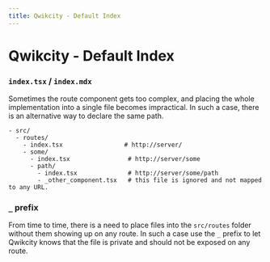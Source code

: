 ```yaml
---
title: Qwikcity - Default Index
---
```


# Qwikcity - Default Index 
### `index.tsx` / `index.mdx`

Sometimes the route component gets too complex, and placing the whole implementation into a single file becomes impractical. In such a case, there is an alternative way to declare the same path.

```
- src/
  - routes/
    - index.tsx                 # http://server/
    - some/           
      - index.tsx                # http://server/some
      - path/
        - index.tsx              # http://server/some/path
        - _other_component.tsx   # this file is ignored and not mapped to any URL.
```

### `_` prefix

From time to time, there is a need to place files into the `src/routes` folder without them showing up on any route. In such a case use the `_` prefix to let Qwikcity knows that the file is private and should not be exposed on any route.
